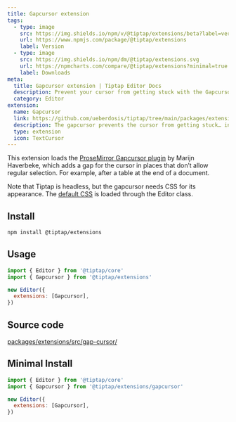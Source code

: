 ```yaml
---
title: Gapcursor extension
tags:
  - type: image
    src: https://img.shields.io/npm/v/@tiptap/extensions/beta?label=version
    url: https://www.npmjs.com/package/@tiptap/extensions
    label: Version
  - type: image
    src: https://img.shields.io/npm/dm/@tiptap/extensions.svg
    url: https://npmcharts.com/compare/@tiptap/extensions?minimal=true
    label: Downloads
meta:
  title: Gapcursor extension | Tiptap Editor Docs
  description: Prevent your cursor from getting stuck with the Gapcursor extension in Tiptap. Learn more in our documentation.
  category: Editor
extension:
  name: Gapcursor
  link: https://github.com/ueberdosis/tiptap/tree/main/packages/extensions
  description: The gapcursor prevents the cursor from getting stuck… in a gap.
  type: extension
  icon: TextCursor
---
```



This extension loads the [ProseMirror Gapcursor plugin](https://github.com/ProseMirror/prosemirror-gapcursor) by Marijn Haverbeke, which adds a gap for the cursor in places that don’t allow regular selection. For example, after a table at the end of a document.

Note that Tiptap is headless, but the gapcursor needs CSS for its appearance. The [default CSS](https://github.com/ueberdosis/tiptap/tree/main/packages/core/src/style.ts) is loaded through the Editor class.

<CodeDemo path="/Extensions/Gapcursor" />

## Install

```bash
npm install @tiptap/extensions
```

## Usage

```js
import { Editor } from '@tiptap/core'
import { Gapcursor } from '@tiptap/extensions'

new Editor({
  extensions: [Gapcursor],
})
```

## Source code

[packages/extensions/src/gap-cursor/](https://github.com/ueberdosis/tiptap/blob/main/packages/extensions/src/gap-cursor/)

## Minimal Install

```js
import { Editor } from '@tiptap/core'
import { Gapcursor } from '@tiptap/extensions/gapcursor'

new Editor({
  extensions: [Gapcursor],
})
```
